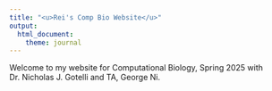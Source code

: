 ```yaml
---
title: "<u>Rei's Comp Bio Website</u>"
output: 
  html_document:
    theme: journal
---
```



Welcome to my website for Computational Biology, Spring 2025 with Dr. Nicholas J. Gotelli and TA, George Ni.
